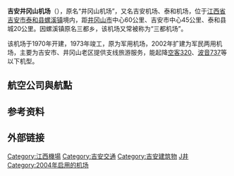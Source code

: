{{Expand|time=2015-12-20}}
{{noteTA
|G1 = Airport
|G2 = Unit
}}
{{Infobox airport
| name         = 吉安井冈山机场
| nativename   = <small>Ji'an Jinggangshan Airport</small>
| image        = Jingangshan Airport.jpg
| image-width  = 230
| caption      = 
| IATA         = JGS
| ICAO         = ZSGS
| type         = 民用
| owner        = 江西省机场集团公司
| operator     = [[首都机场集团|首都机场集团公司]]
| city-served  = [[江西省|江西]][[吉安市|吉安]]
| location     = {{CHN}}[[江西省|江西省]][[吉安市|吉安市]][[泰和县|泰和县]][[螺溪镇_(泰和县)|螺溪镇]]
| opened       = {{start date|2004|05|18}}
| closed       = <!-- {{end date|YYYY|MM|DD}} -->
| passenger_services_ceased = <!-- {{end date|YYYY|MM|DD}} -->
| elevation-m  = 86
| metric-elev  = yes
| coordinates  = {{Coord|26|51|27|N|114|44|14|E|type:airport_region:CN|display=inline,title}}
| latd  =  26 | latm  = 51 | lats  = 27 | latNS  = N
| longd = 114 | longm = 44 | longs = 14 | longEW = E
| coordinates_region     = CN-36
| website                = 
| pushpin_map            = China
| pushpin_mapsize        = 220
| pushpin_map_caption    = 機場在中國的位置
| pushpin_label          = JGS/ZSJA
| pushpin_label_position = bottom
| r1-number    = 08/26
| r1-length-m  = 3,200
| r1-surface   = 混凝土
| metric-rwy   = yes
| stat-year    = 2015
| stat1-header = 客運量
| stat1-data   = 514,175 人次
| stat2-header = 貨運量
| stat2-data   = 3,006.2 公噸
| stat3-header = 起降架次
| stat3-data   = 5,842 架次
| footnotes    = 參考資料：中國民用航空局<ref>{{Cite web |url=http://www.caac.gov.cn/XXGK/XXGK/TJSJ/201603/t20160331_30105.html |title=2015年全国机场生产统计公报 |accessdate=2015-07-24 |date=2016-03-31 |archive-url=https://web.archive.org/web/20160423230847/http://www.caac.gov.cn/XXGK/XXGK/TJSJ/201603/t20160331_30105.html |archive-date=2016-04-23 |dead-url=yes }}</ref>
}}

'''吉安井冈山机场'''（{{airport codes|JGS|ZSGS}}），原名“井冈山机场”，又名吉安机场、泰和机场，位于[[江西省|江西省]][[吉安市|吉安市]][[泰和县|泰和县]][[螺溪镇_(泰和县)|螺溪镇]]境内，距[[井冈山市|井冈山市]]中心60公里、吉安市中心45公里、泰和县城20公里。因螺溪镇原名三都乡，该机场又常被称为“三都机场”。

该机场于1970年开建，1973年竣工，原为军用机场，2002年扩建为军民两用机场，主要为吉安市、井冈山老区提供支线旅游服务，能起降[[空中客車A320|空客320]]、[[波音737|波音737]]等以下机型。

== 航空公司與航點 ==
{{Airport-dest-list
| {{flagicon|PRC}} [[中国国际航空|中国国际航空]]（CA）| [[北京首都国际机场|北京/首都]]
| {{flagicon|PRC}} [[成都航空|成都航空]]（EU）| [[成都双流国际机场|成都]]、[[厦门高崎国际机场|厦门]]
| {{flagicon|PRC}} [[中国南方航空|中国南方航空]]（CZ）| [[广州白云国际机场|广州]]
| {{flagicon|PRC}} [[上海航空|上海航空]]（FM）| [[海口美兰国际机场|海口]]、[[上海虹桥国际机场|上海/虹桥]]
| {{flagicon|PRC}} [[中国东方航空|中国东方航空]]（MU）| [[昆明长水国际机场|昆明]]、[[南京禄口国际机场|南京]]、[[南宁吴圩国际机场|南宁]]、[[上海浦东国际机场|上海/浦东]]、[[深圳宝安国际机场|深圳]]、[[西安咸阳国际机场|西安]]
| {{flagicon|PRC}} [[九元航空|九元航空]]（AQ）| [[蘇南碩放国际机场|無錫]]、[[貴陽龍洞堡国际机场|貴陽]]
| {{flagicon|PRC}} [[幸福航空|幸福航空]]（JR）| [[長沙黃花国际机场|長沙]]
| {{flagicon|PRC}} [[春秋航空|春秋航空]]（9C）| [[宁波栎社国际机场|宁波]]、[[重庆江北国际机场|重庆]]
}}

== 参考资料 ==
<div class="references-small">
<references />
</div>

== 外部链接 ==

{{江西机场}}
{{中华人民共和国机场}}

[[Category:江西機場|Category:江西機場]]
[[Category:吉安交通|Category:吉安交通]]
[[Category:吉安建筑物|Category:吉安建筑物]]
[[Category:泰和县|J井]]
[[Category:2004年启用的机场|Category:2004年启用的机场]]